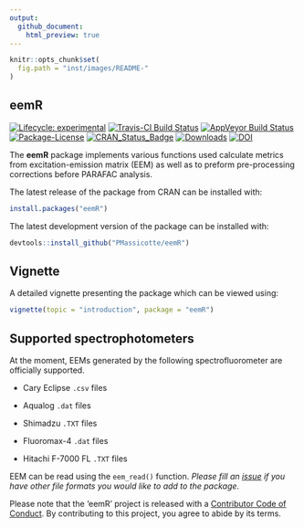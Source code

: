 ```yaml
---
output:
  github_document:
    html_preview: true
---
```


<!-- README.md is generated from README.Rmd. Please edit that file -->

```r
knitr::opts_chunk$set(
  fig.path = "inst/images/README-"
)
```

## eemR

<!-- badges: start -->
[![Lifecycle: experimental](https://img.shields.io/badge/lifecycle-experimental-orange.svg)](https://www.tidyverse.org/lifecycle/#experimental) [![Travis-CI Build Status](https://api.travis-ci.org/PMassicotte/eemR.svg?branch=master)](https://travis-ci.org/PMassicotte/eemR) [![AppVeyor Build Status](https://ci.appveyor.com/api/projects/status/github/PMassicotte/eemR?branch=master&svg=true)](https://ci.appveyor.com/project/PMassicotte/eemR) [![Package-License](https://img.shields.io/badge/license-GPL%20%28%3E=%202%29-brightgreen.svg?style=flat)](http://www.gnu.org/licenses/gpl-2.0.html) [![CRAN_Status_Badge](http://www.r-pkg.org/badges/version/eemR)](https://cran.r-project.org/package=eemR) [![Downloads](http://cranlogs.r-pkg.org/badges/eemR?color=brightgreen)](http://www.r-pkg.org/pkg/eemR) [![DOI](https://zenodo.org/badge/doi/10.5281/zenodo.61080.svg)](http://dx.doi.org/10.5281/zenodo.61080) 
<!-- badges: end -->

The **eemR** package implements various functions used calculate metrics from excitation-emission matrix (EEM) as well as to preform pre-processing corrections before PARAFAC analysis.


The latest release of the package from CRAN can be installed with:

```r
install.packages("eemR")
```

The latest development version of the package can be installed with:

```r
devtools::install_github("PMassicotte/eemR")
```

## Vignette

A detailed vignette presenting the package which can be viewed using:

```r
vignette(topic = "introduction", package = "eemR")
```
## Supported spectrophotometers

At the moment, EEMs generated by the following spectrofluorometer are officially supported.

- Cary Eclipse `.csv` files

- Aqualog `.dat` files

- Shimadzu `.TXT` files

- Fluoromax-4 `.dat` files

- Hitachi F-7000 FL `.TXT` files

EEM can be read using the `eem_read()` function. *Please fill an [issue](https://github.com/PMassicotte/eemR/issues) if you have other file formats you would like to add to the package*.

Please note that the 'eemR' project is released with a [Contributor Code of Conduct](CODE_OF_CONDUCT.md). By contributing to this project, you agree to abide by its terms.
